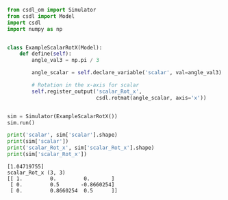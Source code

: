 ```py
from csdl_om import Simulator
from csdl import Model
import csdl
import numpy as np


class ExampleScalarRotX(Model):
    def define(self):
        angle_val3 = np.pi / 3

        angle_scalar = self.declare_variable('scalar', val=angle_val3)

        # Rotation in the x-axis for scalar
        self.register_output('scalar_Rot_x',
                             csdl.rotmat(angle_scalar, axis='x'))


sim = Simulator(ExampleScalarRotX())
sim.run()

print('scalar', sim['scalar'].shape)
print(sim['scalar'])
print('scalar_Rot_x', sim['scalar_Rot_x'].shape)
print(sim['scalar_Rot_x'])
```


```scalar (1,)
[1.04719755]
scalar_Rot_x (3, 3)
[[ 1.         0.         0.       ]
 [ 0.         0.5       -0.8660254]
 [ 0.         0.8660254  0.5      ]]
```
